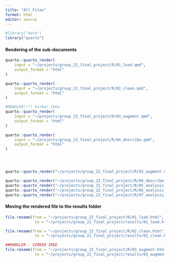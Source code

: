 ```yaml
---
title: "All Files"
format: html
editor: source
---
```


```r
#library("here")
library("quarto")
```

#### Rendering of the sub-documents

```r
quarto::quarto_render(
    input = "~/projects/group_22_final_project/R/01_load.qmd",
    output_format = "html"
)

quarto::quarto_render(
    input = "~/projects/group_22_final_project/R/02_clean.qmd",
    output_format = "html"
)

#MANGLER!!!! Virker ikke
quarto::quarto_render(
    input = "~/projects/group_22_final_project/R/03_augment.qmd",
    output_format = "html"
)

quarto::quarto_render(
    input = "~/projects/group_22_final_project/R/04_describe.qmd",
    output_format = "html"
)




quarto::quarto_render("~/projects/group_22_final_project/R/03_augment.qmd")

quarto::quarto_render("~/projects/group_22_final_project/R/04_describe.qmd")
quarto::quarto_render("~/projects/group_22_final_project/R/05_analysis_1.qmd")
quarto::quarto_render("~/projects/group_22_final_project/R/06_analysis_2.qmd")
quarto::quarto_render("~/projects/group_22_final_project/R/07_analysis_3.qmd")
```

#### Moving the rendered file to the results folder

```r
file.rename(from = "~/projects/group_22_final_project/R/01_load.html",
             to = "~/projects/group_22_final_project/results/01_load.html" )

file.rename(from = "~/projects/group_22_final_project/R/02_clean.html",
             to = "~/projects/group_22_final_project/results/02_clean.html" )

##MANGLER - VIRKER IKKE
file.rename(from = "~/projects/group_22_final_project/R/03_augment.html",
             to = "~/projects/group_22_final_project/results/03_augment.html" )
```

```r

```
